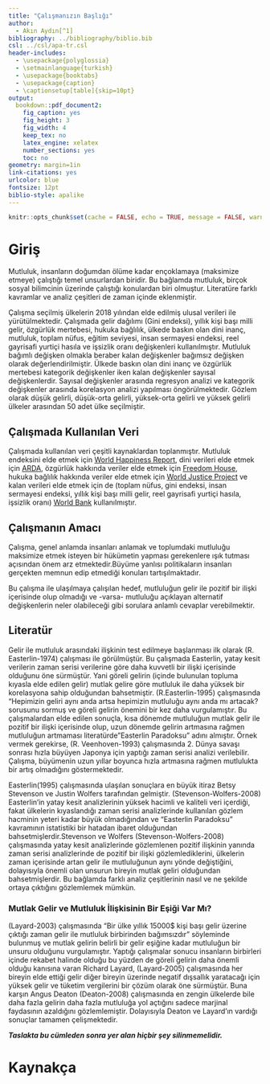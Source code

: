 ```yaml
---
title: "Çalışmanızın Başlığı"
author: 
  - Akın Aydın[^1]
bibliography: ../bibliography/biblio.bib
csl: ../csl/apa-tr.csl
header-includes:
  - \usepackage{polyglossia}
  - \setmainlanguage{turkish}
  - \usepackage{booktabs}
  - \usepackage{caption} 
  - \captionsetup[table]{skip=10pt}
output:
  bookdown::pdf_document2:
    fig_caption: yes
    fig_height: 3
    fig_width: 4
    keep_tex: no
    latex_engine: xelatex
    number_sections: yes
    toc: no
geometry: margin=1in
link-citations: yes
urlcolor: blue
fontsize: 12pt
biblio-style: apalike
---
```

```r
knitr::opts_chunk$set(cache = FALSE, echo = TRUE, message = FALSE, warning = FALSE)
```

<!-- ======================================================================= -->
<!-- ============================== NOTLAR ================================= -->
<!-- ======================================================================= -->
[^1]: 21080197, [Github Repo](https://github.com/AkinAyd/AraSinav)

# Giriş
Mutluluk, insanların doğumdan ölüme kadar ençoklamaya (maksimize etmeye) çalıştığı temel unsurlardan biridir. Bu bağlamda mutluluk, birçok sosyal bilimcinin üzerinde çalıştığı konulardan biri olmuştur. Literatüre farklı kavramlar ve analiz çeşitleri de zaman içinde eklenmiştir.

Çalışma seçilmiş ülkelerin 2018 yılından elde edilmiş ulusal verileri ile yürütülmektedir. Çalışmada gelir dağılımı (Gini endeksi), yıllık kişi başı milli gelir, özgürlük mertebesi, hukuka bağlılık, ülkede baskın olan dini inanç, mutluluk, toplam nüfus, eğitim seviyesi, insan sermayesi endeksi, reel gayrisafi yurtiçi hasıla ve işsizlik oranı değişkenleri kullanılmıştır. Mutluluk bağımlı değişken olmakla beraber kalan değişkenler bağımsız değişken olarak değerlendirilmiştir. Ülkede baskın olan dini inanç ve özgürlük mertebesi kategorik değişkenler iken kalan değişkenler sayısal değişkenlerdir. Sayısal değişkenler arasında regresyon analizi ve kategorik değişkenler arasında korelasyon analizi yapılması öngörülmektedir. Gözlem olarak düşük gelirli, düşük-orta gelirli, yüksek-orta gelirli ve yüksek gelirli ülkeler arasından 50 adet ülke seçilmiştir.

## Çalışmada Kullanılan Veri
Çalışmada kullanılan veri çeşitli kaynaklardan toplanmıştır. Mutluluk endeksini elde etmek için [World Happiness Report](https://worldhappiness.report), dini verileri elde etmek için [ARDA](https://www.thearda.com), özgürlük hakkında veriler elde etmek için [Freedom House](https://freedomhouse.org), hukuka bağlılık hakkında veriler elde etmek için [World Justice Project](https://worldjusticeproject.org) ve kalan verileri elde etmek için de (toplam nüfus, gini endeksi, insan sermayesi endeksi, yıllık kişi başı milli gelir, reel gayrisafi yurtiçi hasıla, işsizlik oranı) [World Bank](https://data.worldbank.org) kullanılmıştır.

## Çalışmanın Amacı
Çalışma, genel anlamda insanları anlamak ve toplumdaki mutluluğu maksimize etmek isteyen bir hükümetin yapması gerekenlere ışık tutması açısından önem arz etmektedir.Büyüme yanlısı politikaların insanları gerçekten memnun edip etmediği konuları tartışılmaktadır.

Bu çalışma ile ulaşılmaya çalışılan hedef, mutluluğun gelir ile pozitif bir ilişki içerisinde olup olmadığı ve -varsa- mutluluğu açıklayan alternatif değişkenlerin neler olabileceği gibi sorulara anlamlı cevaplar verebilmektir.

## Literatür 
Gelir ile mutluluk arasındaki ilişkinin test edilmeye başlanması ilk olarak (R. Easterlin-1974) çalışması ile görülmüştür. Bu çalışmada Easterlin, yatay kesit verilerin zaman serisi verilerine göre daha kuvvetli bir ilişki içerisinde olduğunu öne sürmüştür. Yani göreli gelirin (içinde bulunulan topluma kıyasla elde edilen gelir) mutlak gelire göre mutluluk ile daha yüksek bir korelasyona sahip olduğundan bahsetmiştir. (R.Easterlin-1995) çalışmasında "Hepimizin geliri aynı anda artsa hepimizin mutluluğu aynı anda mı artacak? sorusunu sormuş ve göreli gelirin önemini bir kez daha vurgulamıştır. Bu çalışmalardan elde edilen sonuçla, kısa dönemde mutluluğun mutlak gelir ile pozitif bir ilişki içerisinde olup, uzun dönemde gelirin artmasına rağmen mutluluğun artmaması literatürde "Easterlin Paradoksu" adını almıştır. Örnek vermek gerekirse, (R. Veenhoven-1993) çalışmasında 2. Dünya savaşı sonrası hızla büyüyen Japonya için yaptığı zaman serisi analizi verilebilir. Çalışma, büyümenin uzun yıllar boyunca hızla artmasına rağmen mutlulukta bir artış olmadığını göstermektedir.

Easterlin(1995) çalışmasında ulaşılan sonuçlara en büyük itiraz Betsy Stevenson ve Justin Wolfers tarafından gelmiştir. (Stevenson-Wolfers-2008) Easterlin'in yatay kesit analizlerinin yüksek hacimli ve kaliteli veri içerdiği, fakat ülkelerin kıyaslandığı zaman serisi analizlerinde kullanılan gözlem hacminin yeteri kadar büyük olmadığından ve "Easterlin Paradoksu" kavramının istatistiki bir hatadan ibaret olduğundan bahsetmişlerdir.Stevenson ve Wolfers (Stevenson-Wolfers-2008) çalışmasında yatay kesit analizlerinde gözlemlenen pozitif ilişkinin yanında zaman serisi analizlerinde de pozitif bir ilişki gözlemlediklerini, ülkelerin zaman içerisinde artan gelir ile mutluluğunun aynı yönde değiştiğini, dolayısıyla önemli olan unsurun bireyin mutlak geliri olduğundan bahsetmişlerdir. Bu bağlamda farklı analiz çeşitlerinin nasıl ve ne şekilde ortaya çıktığını gözlemlemek mümkün.

### Mutlak Gelir ve Mutluluk İlişkisinin Bir Eşiği Var Mı?
(Layard-2003) çalışmasında "Bir ülke yıllık 15000$ kişi başı gelir üzerine çıktığı zaman gelir ile mutluluk birbirinden bağımsızdır" söyleminde bulunmuş ve mutlak gelirin belirli bir gelir eşiğine kadar mutluluğun bir unsuru olduğunu vurgulamıştır. Yaptığı çalışmalar sonucu insanların birbirleri içinde rekabet halinde olduğu bu yüzden de göreli gelirin daha önemli olduğu kanısına varan Richard Layard, (Layard-2005) çalışmasında her bireyin elde ettiği gelir diğer bireyin üzerinde negatif dışsallık yaratacağı için yüksek gelir ve tüketim vergilerini bir çözüm olarak öne sürmüştür. Buna karşın Angus Deaton (Deaton-2008) çalışmasında en zengin ülkelerde bile daha fazla gelirin daha fazla mutluluğa yol açtığını sadece marjinal faydasının azaldığını gözlemlemiştir. Dolayısıyla Deaton ve Layard'ın vardığı sonuçlar tamamen çelişmektedir.


**_Taslakta bu cümleden sonra yer alan hiçbir şey silinmemelidir._**

\newpage
# Kaynakça {#references}
<div id="refs"></div>

